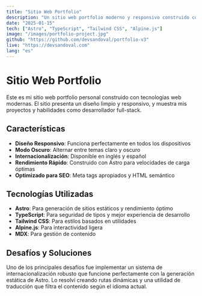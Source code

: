 ```yaml
---
title: "Sitio Web Portfolio"
description: "Un sitio web portfolio moderno y responsivo construido con Astro y TypeScript"
date: "2025-01-15"
tech: ["Astro", "TypeScript", "Tailwind CSS", "Alpine.js"]
image: "/images/portfolio-project.jpg"
github: "https://github.com/devsandoval/portfolio-v3"
live: "https://devsandoval.com"
lang: "es"
---
```


# Sitio Web Portfolio

Este es mi sitio web portfolio personal construido con tecnologías web modernas. El sitio presenta un diseño limpio y responsivo, y muestra mis proyectos y habilidades como desarrollador full-stack.

## Características

- **Diseño Responsivo**: Funciona perfectamente en todos los dispositivos
- **Modo Oscuro**: Alternar entre temas claro y oscuro
- **Internacionalización**: Disponible en inglés y español
- **Rendimiento Rápido**: Construido con Astro para velocidades de carga óptimas
- **Optimizado para SEO**: Meta tags apropiados y HTML semántico

## Tecnologías Utilizadas

- **Astro**: Para generación de sitios estáticos y rendimiento óptimo
- **TypeScript**: Para seguridad de tipos y mejor experiencia de desarrollo
- **Tailwind CSS**: Para estilos basados en utilidades
- **Alpine.js**: Para interactividad ligera
- **MDX**: Para gestión de contenido

## Desafíos y Soluciones

Uno de los principales desafíos fue implementar un sistema de internacionalización robusto que funcione perfectamente con la generación estática de Astro. Lo resolví creando rutas dinámicas y una utilidad de traducción que filtra el contenido según el idioma actual.
